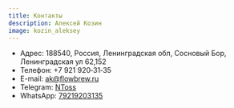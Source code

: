 ```yaml
---
title: Контакты
description: Алексей Козин
image: kozin_aleksey
---
```



<SmallImageBlock image="kozin_aleksey" />

- Адрес: 188540, Россия, Ленинградская обл, Сосновый Бор, Ленинградская ул 62,152
- Телефон: +7&#160;921&#160;920&#x2011;31&#x2011;35
- E-mail: [ak@flowbrew.ru](mailto:ak@flowbrew.ru)
- Telegram: [NToss](https://tele.gg/NToss)
- WhatsApp: [79219203135](https://wa.me/79219203135)
<!-- - Instagram: [cozynak](https://www.instagram.com/cozynak/) -->
